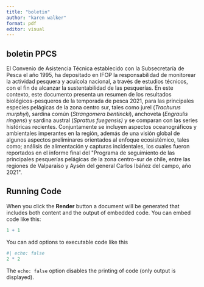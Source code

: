 ```yaml
---
title: "boletin"
author: "karen walker"
format: pdf
editor: visual
---
```


## boletin PPCS

El Convenio de Asistencia Técnica establecido con la Subsecretaría de Pesca el año 1995, ha depositado en IFOP la responsabilidad de monitorear la actividad pesquera y acuícola nacional, a través de estudios técnicos, con el fin de alcanzar la sustentabilidad de las pesquerías. En este contexto, este documento presenta un resumen de los resultados biológicos-pesqueros de la temporada de pesca 2021, para las principales especies pelágicas de la zona centro sur, tales como jurel (*Trachurus murphyi*), sardina común (*Strangomera bentincki*), anchoveta (*Engraulis ringens*) y sardina austral (*Sprattus fuegensis)* y se comparan con las series históricas recientes. Conjuntamente se incluyen aspectos oceanográficos y ambientales imperantes en la región, además de una visión global de algunos aspectos preliminares orientados al enfoque ecosistémico, tales como; análisis de alimentación y capturas incidentales, los cuales fueron reportados en el informe final del \"Programa de seguimiento de las principales pesquerías pelágicas de la zona centro-sur de chile, entre las regiones de Valparaíso y Aysén del general Carlos Ibáñez del campo, año 2021\".

## Running Code

When you click the **Render** button a document will be generated that includes both content and the output of embedded code. You can embed code like this:

```r
1 + 1
```

You can add options to executable code like this

```r
#| echo: false
2 * 2
```

The `echo: false` option disables the printing of code (only output is displayed).
